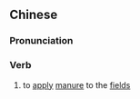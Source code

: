 {{also|上粪}}
==Chinese==
{{zh-forms|s=上粪}}

===Pronunciation===
{{zh-pron
|m=shàngfèn
|c=soeng5 fan3
|cat=v
}}

===Verb===
{{zh-verb}}

# to [[apply]] [[manure]] to the [[field]]s